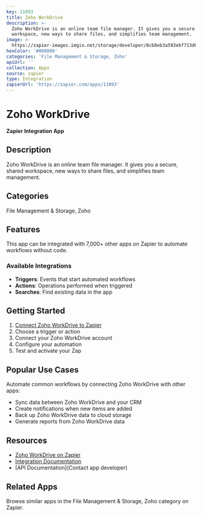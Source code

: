 ```yaml
---
key: 11093
title: Zoho WorkDrive
description: >-
  Zoho WorkDrive is an online team file manager. It gives you a secure, shared
  workspace, new ways to share files, and simplifies team management.
image: >-
  https://zapier-images.imgix.net/storage/developer/8cb8eb3a593ebf713d02af4407930c47.png?auto=format%2Ccompress&ixlib=python-3.0.0&q=50
hexColor: '#000000'
categories: 'File Management & Storage, Zoho'
apiUrl: ''
collection: Apps
source: zapier
type: Integration
zapierUrl: 'https://zapier.com/apps/11093'
---
```

# Zoho WorkDrive

**Zapier Integration App**

## Description

Zoho WorkDrive is an online team file manager. It gives you a secure, shared workspace, new ways to share files, and simplifies team management.

## Categories

File Management & Storage, Zoho

## Features

This app can be integrated with 7,000+ other apps on Zapier to automate workflows without code.

### Available Integrations

- **Triggers**: Events that start automated workflows
- **Actions**: Operations performed when triggered
- **Searches**: Find existing data in the app

## Getting Started

1. [Connect Zoho WorkDrive to Zapier](https://zapier.com/apps/11093)
2. Choose a trigger or action
3. Connect your Zoho WorkDrive account
4. Configure your automation
5. Test and activate your Zap

## Popular Use Cases

Automate common workflows by connecting Zoho WorkDrive with other apps:

- Sync data between Zoho WorkDrive and your CRM
- Create notifications when new items are added
- Back up Zoho WorkDrive data to cloud storage
- Generate reports from Zoho WorkDrive data

## Resources

- [Zoho WorkDrive on Zapier](https://zapier.com/apps/11093)
- [Integration Documentation](https://zapier.com/apps/11093/integrations)
- [API Documentation](Contact app developer)

## Related Apps

Browse similar apps in the File Management & Storage, Zoho category on Zapier.

